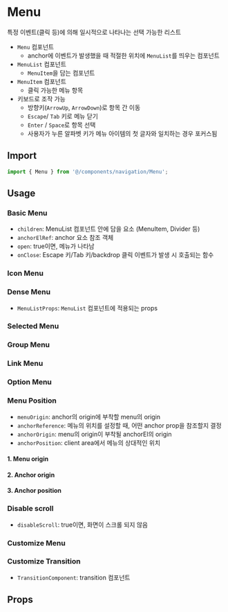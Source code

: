 
<Meta of={MenuStories} />

# Menu

특정 이벤트(클릭 등)에 의해 일시적으로 나타나는 선택 가능한 리스트

- `Menu` 컴포넌트
  - anchor에 이벤트가 발생했을 때 적절한 위치에 `MenuList`를 띄우는 컴포넌트
- `MenuList` 컴포넌트
  - `MenuItem`을 담는 컴포넌트
- `MenuItem` 컴포넌트
  - 클릭 가능한 메뉴 항목
- 키보드로 조작 가능
  - 방향키(`ArrowUp`, `ArrowDown`)로 항목 간 이동
  - `Escape`/ `Tab` 키로 메뉴 닫기
  - `Enter` / `Space`로 항목 선택
  - 사용자가 누른 알파벳 키가 메뉴 아이템의 첫 글자와 일치하는 경우 포커스됨

## Import

```js
import { Menu } from '@/components/navigation/Menu';
```

## Usage

### Basic Menu

- `children`: MenuList 컴포넌트 안에 담을 요소 (MenuItem, Divider 등)
- `anchorElRef`: anchor 요소 참조 객체
- `open`: true이면, 메뉴가 나타남
- `onClose`: Escape 키/Tab 키/backdrop 클릭 이벤트가 발생 시 호출되는 함수

<Canvas of={MenuStories.BasicMenu} />

### Icon Menu

<Canvas of={MenuStories.IconMenu} />

### Dense Menu

- `MenuListProps`: `MenuList` 컴포넌트에 적용되는 props

<Canvas of={MenuStories.DenseMenu} />

### Selected Menu

<Canvas of={MenuStories.SelectedMenu} />

### Group Menu

<Canvas of={MenuStories.GroupMenu} />

### Link Menu

<Canvas of={MenuStories.LinkMenu} />

### Option Menu

<Canvas of={MenuStories.OptionMenu} />

### Menu Position

- `menuOrigin`: anchor의 origin에 부착할 menu의 origin
- `anchorReference`: 메뉴의 위치를 설정할 때, 어떤 anchor prop을 참조할지 결정
- `anchorOrigin`: menu의 origin이 부착될 anchorEl의 origin
- `anchorPosition`: client area에서 메뉴의 상대적인 위치

#### 1. Menu origin

<Canvas of={MenuStories.MenuOrigin} />

#### 2. Anchor origin

<Canvas of={MenuStories.AnchorOrigin} />

#### 3. Anchor position

<Canvas of={MenuStories.AnchorPosition} />

### Disable scroll

- `disableScroll`: true이면, 화면이 스크롤 되지 않음

<Canvas of={MenuStories.DisableScroll} />

### Customize Menu

<Canvas of={MenuStories.CustomizeMenu} />

### Customize Transition

- `TransitionComponent`: transition 컴포넌트

<Canvas of={MenuStories.CustomizeTransition} />

## Props

<ArgTypes of={MenuStories} sort="alpha" />
